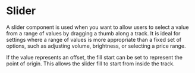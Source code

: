 

<Meta of={SliderStories} />

# Slider

A slider component is used when you want to allow users to select a value from a range of values by dragging a thumb along a track. It is ideal for settings where a range of values is more appropriate than a fixed set of options, such as adjusting volume, brightness, or selecting a price range.

<Canvas of={SliderStories.SliderStory} />

If the value represents an offset, the fill start can be set to represent the point of origin. This allows the slider fill to start from inside the track.

<Canvas of={SliderStories.OriginSliderStory} />
